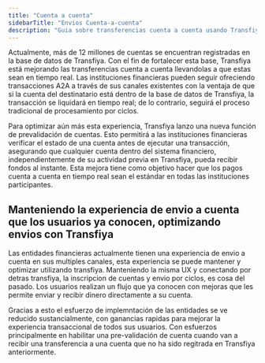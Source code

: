 ```yaml
---
title: "Cuenta a cuenta"
sidebarTitle: "Envios Cuenta-a-cuenta"
description: "Guia sobre transferencias cuenta a cuenta usando Transfiya"
---
```


Actualmente, más de 12 millones de cuentas se encuentran registradas en la base de datos de Transfiya. Con el fin de fortalecer esta base, Transfiya está mejorando las transferencias cuenta a cuenta llevandolas a que estas sean en tiempo real. Las instituciones financieras pueden seguir ofreciendo transacciones A2A a través de sus canales existentes con la ventaja de que si la cuenta del destinatario está dentro de la base de datos de Transfiya, la transacción se liquidará en tiempo real; de lo contrario, seguirá el proceso tradicional de procesamiento por ciclos.

Para optimizar aún más esta experiencia, Transfiya lanzo una nueva función de prevalidación de cuentas. Esto permitirá a las instituciones financieras verificar el estado de una cuenta antes de ejecutar una transacción, asegurando que cualquier cuenta dentro del sistema financiero, independientemente de su actividad previa en Transfiya, pueda recibir fondos al instante. Esta mejora tiene como objetivo hacer que los pagos cuenta a cuenta en tiempo real sean el estándar en todas las instituciones participantes.

## Manteniendo la experiencia de envio a cuenta que los usuarios ya conocen, optimizando envios con Transfiya

Las entidades financieras actualmente tienen una experiencia de envio a cuenta en sus multiples canales, esta experiencia se puede mantener y optimizar utilizando transfiya. Manteniendo la misma UX y conectando por detras transfiya, la inscripcion de cuentas y envio por ciclos, es cosa del pasado. Los usuarios realizan un flujo que ya conocen con mejoras que les permite enviar y recibir dinero directamente a su cuenta.

Gracias a esto el esfuerzo de implemntación de las entidades se ve reducido sustancialmente, con ganancias rapidas para mejorar la experiencia transaccional de todos sus usuarios. Con esfuerzos principalmente en habilitar una pre-validación de cuenta cuando van a recibir una transferencia a una cuenta que no ha sido regitrada en Transfiya anteriormente.
